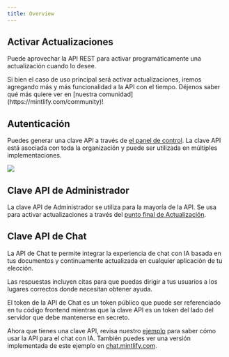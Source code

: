 ```yaml
---
title: Overview
---
```


## Activar Actualizaciones

Puede aprovechar la API REST para activar programáticamente una actualización cuando lo desee.

<Info>
  Si bien el caso de uso principal será activar actualizaciones, iremos agregando más y más
  funcionalidad a la API con el tiempo. Déjenos saber qué más quiere ver en
  [nuestra comunidad](https://mintlify.com/community)!
</Info>

## Autenticación

Puedes generar una clave API a través de
[el panel de control](https://dashboard.mintlify.com/settings/organization/api-keys). La clave API está asociada con toda la organización y puede ser utilizada en múltiples implementaciones.

<Frame>
  <img src="/images/external-api-key.png" />
</Frame>

## Clave API de Administrador

La clave API de Administrador se utiliza para la mayoría de la API. Se usa para activar actualizaciones a través del [punto final de Actualización](/advanced/rest-api/update/trigger).

## Clave API de Chat

La API de Chat te permite integrar la experiencia de chat con IA basada en tus documentos y continuamente actualizada en cualquier aplicación de tu elección.

Las respuestas incluyen citas para que puedas dirigir a tus usuarios a los lugares correctos donde necesitan obtener ayuda.

<Note>
  El token de la API de Chat es un token público que puede ser referenciado en tu código frontend mientras que la clave API es un token del lado del servidor que debe mantenerse en secreto.
</Note>

Ahora que tienes una clave API, revisa nuestro [ejemplo](https://github.com/mintlify/discovery-api-example) para saber cómo usar la API para el chat con IA. También puedes ver una versión implementada de este ejemplo en [chat.mintlify.com](https://chat.mintlify.com).
